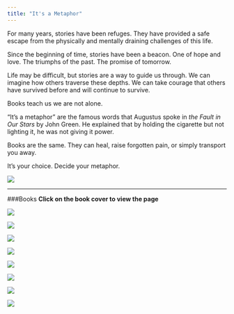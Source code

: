 ```yaml
---
title: "It's a Metaphor"
---
```


  For many years, stories have been refuges. They have provided a safe escape from the physically and mentally draining challenges of this life.
  
  Since the beginning of time, stories have been a beacon. One of hope and love. The triumphs of the past. The promise of tomorrow.
	
  Life may be difficult, but stories are a way to guide us through. We can imagine how others traverse these depths. We can take courage that others have survived before and will continue to survive. 
	
  Books teach us we are not alone.
	
  “It’s a metaphor” are the famous words that Augustus spoke in *the Fault in Our Stars* by John Green. He explained that by holding the cigarette but not lighting it, he was not giving it power.  
  
  Books are the same. They can heal, raise forgotten pain, or simply transport you away. 
	
  It’s your choice. Decide your metaphor. 
	
![](Books.jpeg)



***********
      
###Books
**Click on the book cover to view the page**

[![](Charlotte'sWeb.jpg)](http://stat370.com/~exploretheworld/Books/_site/CharlottesWeb.html)

[![](cinder.jpeg)](http://stat370.com/~exploretheworld/Books/_site/cinder.html)

[![](cityofbones.jpeg)](http://stat370.com/~exploretheworld/Books/_site/MortalInstruments.html)

[![](eleanorpark.jpeg)](http://stat370.com/~exploretheworld/Books/_site/EleanorPark.html)

[![](HarryPotter.jpeg)](http://stat370.com/~exploretheworld/Books/_site/HarryPotter.html)

[![](wallflower.jpeg)](http://stat370.com/~exploretheworld/Books/_site/WordClouds.html)     

[![](tearling.jpeg)](http://stat370.com/~exploretheworld/Books/_site/Tearling.html)

[![](WrinkleTime.jpeg)](http://stat370.com/~exploretheworld/Books/_site/WrinkleTime.html)